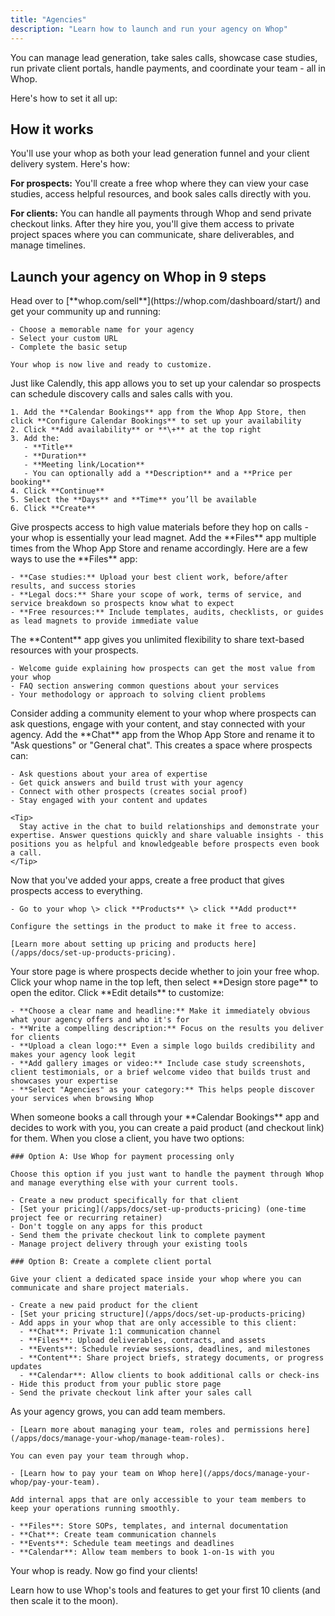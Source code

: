 ```yaml
---
title: "Agencies"
description: "Learn how to launch and run your agency on Whop"
---
```


You can manage lead generation, take sales calls, showcase case studies, run private client portals, handle payments, and coordinate your team - all in Whop.

Here's how to set it all up:

## How it works

You'll use your whop as both your lead generation funnel and your client delivery system. Here's how:

**For prospects:** You'll create a free whop where they can view your case studies, access helpful resources, and book sales calls directly with you.

**For clients:** You can handle all payments through Whop and send private checkout links. After they hire you, you'll give them access to private project spaces where you can communicate, share deliverables, and manage timelines.

## Launch your agency on Whop in 9 steps

<Steps>
  <Step title="Create your whop" titleSize="h3">
    Head over to [**whop.com/sell**](https://whop.com/dashboard/start/) and get your community up and running:

    - Choose a memorable name for your agency
    - Select your custom URL
    - Complete the basic setup

    Your whop is now live and ready to customize.
  </Step>
  <Step title="Add the Calendar Bookings app" titleSize="h3">
    Just like Calendly, this app allows you to set up your calendar so prospects can schedule discovery calls and sales calls with you.

    1. Add the **Calendar Bookings** app from the Whop App Store, then click **Configure Calendar Bookings** to set up your availability
    2. Click **Add availability** or **\+** at the top right
    3. Add the: 
       - **Title** 
       - **Duration** 
       - **Meeting link/Location**
       - You can optionally add a **Description** and a **Price per booking**
    4. Click **Continue**
    5. Select the **Days** and **Time** you’ll be available
    6. Click **Create**
  </Step>
  <Step title="Add the Files app" titleSize="h3">
    Give prospects access to high value materials before they hop on calls - your whop is essentially your lead magnet. Add the **Files** app multiple times from the Whop App Store and rename accordingly. Here are a few ways to use the **Files** app:

    - **Case studies:** Upload your best client work, before/after results, and success stories
    - **Legal docs:** Share your scope of work, terms of service, and service breakdown so prospects know what to expect
    - **Free resources:** Include templates, audits, checklists, or guides as lead magnets to provide immediate value
  </Step>
  <Step title="Add the Content app" titleSize="h3">
    The **Content** app gives you unlimited flexibility to share text-based resources with your prospects.

    - Welcome guide explaining how prospects can get the most value from your whop
    - FAQ section answering common questions about your services
    - Your methodology or approach to solving client problems
  </Step>
  <Step title="Add the Chat app (optional)" titleSize="h3">
    Consider adding a community element to your whop where prospects can ask questions, engage with your content, and stay connected with your agency. Add the **Chat** app from the Whop App Store and rename it to "Ask questions" or "General chat". This creates a space where prospects can:

    - Ask questions about your area of expertise
    - Get quick answers and build trust with your agency
    - Connect with other prospects (creates social proof)
    - Stay engaged with your content and updates

    <Tip>
      Stay active in the chat to build relationships and demonstrate your expertise. Answer questions quickly and share valuable insights - this positions you as helpful and knowledgeable before prospects even book a call.
    </Tip>
  </Step>
  <Step title="Set up a free pricing model" titleSize="h3">
    Now that you've added your apps, create a free product that gives prospects access to everything.

    - Go to your whop \> click **Products** \> click **Add product**

    Configure the settings in the product to make it free to access.

    [Learn more about setting up pricing and products here](/apps/docs/set-up-products-pricing).
  </Step>
  <Step title="Design your store page" titleSize="h3">
    Your store page is where prospects decide whether to join your free whop. Click your whop name in the top left, then select **Design store page** to open the editor. Click **Edit details** to customize:

    - **Choose a clear name and headline:** Make it immediately obvious what your agency offers and who it's for
    - **Write a compelling description:** Focus on the results you deliver for clients
    - **Upload a clean logo:** Even a simple logo builds credibility and makes your agency look legit
    - **Add gallery images or video:** Include case study screenshots, client testimonials, or a brief welcome video that builds trust and showcases your expertise
    - **Select "Agencies" as your category:** This helps people discover your services when browsing Whop
  </Step>
  <Step title="Convert leads into paying clients" titleSize="h3">
    When someone books a call through your **Calendar Bookings** app and decides to work with you, you can create a paid product (and checkout link) for them. When you close a client, you have two options:

    ### Option A: Use Whop for payment processing only

    Choose this option if you just want to handle the payment through Whop and manage everything else with your current tools.

    - Create a new product specifically for that client
    - [Set your pricing](/apps/docs/set-up-products-pricing) (one-time project fee or recurring retainer)
    - Don't toggle on any apps for this product
    - Send them the private checkout link to complete payment
    - Manage project delivery through your existing tools

    ### Option B: Create a complete client portal

    Give your client a dedicated space inside your whop where you can communicate and share project materials.

    - Create a new paid product for the client
    - [Set your pricing structure](/apps/docs/set-up-products-pricing)
    - Add apps in your whop that are only accessible to this client:
      - **Chat**: Private 1:1 communication channel
      - **Files**: Upload deliverables, contracts, and assets
      - **Events**: Schedule review sessions, deadlines, and milestones
      - **Content**: Share project briefs, strategy documents, or progress updates
      - **Calendar**: Allow clients to book additional calls or check-ins
    - Hide this product from your public store page
    - Send the private checkout link after your sales call
  </Step>
  <Step title="Manage your team" titleSize="h3">
    As your agency grows, you can add team members.

    - [Learn more about managing your team, roles and permissions here](/apps/docs/manage-your-whop/manage-team-roles).

    You can even pay your team through whop.

    - [Learn how to pay your team on Whop here](/apps/docs/manage-your-whop/pay-your-team).

    Add internal apps that are only accessible to your team members to keep your operations running smoothly.

    - **Files**: Store SOPs, templates, and internal documentation
    - **Chat**: Create team communication channels
    - **Events**: Schedule team meetings and deadlines
    - **Calendar**: Allow team members to book 1-on-1s with you
  </Step>
</Steps>

Your whop is ready. Now go find your clients\!

<Card title="Grow your agency on Whop" icon="chart-line" href="/manage-your-whop">
  Learn how to use Whop's tools and features to get your first 10 clients (and then scale it to the moon).
</Card>